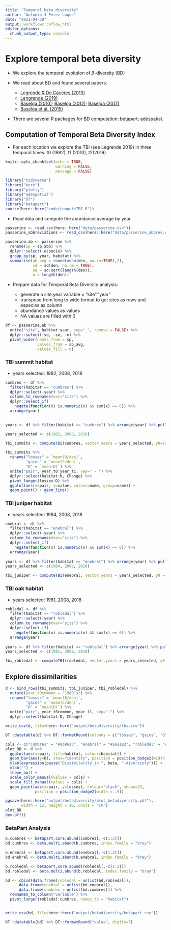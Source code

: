 ```yaml
---
title: "Temporal beta diversity"
author: "Antonio J Perez-Luque"
date: "2021-04-30"
output: workflowr::wflow_html
editor_options:
  chunk_output_type: console
---
```


# Explore temporal beta diversity  

- We explore the temporal evolution of $\beta$-diversity (BD)

- We read about BD and found several papers: 

  - [Legrende & De Cáceres (2013)](https://doi.org/10.1111/ele.12141)
  - [Lengrende (2019)](https://doi.org/10.1002/ece3.4984)
  - [Baselga (2010)](https://doi.org/10.1111/j.1466-8238.2009.00490.x); [Baselga (2012)](https://doi.org/10.1111/j.1466-8238.2011.00756.x); [Baselga (2017)](https://doi.org/10.1111/2041-210X.12693) 
  - [Baselga et al. (2015)](https://doi.org/10.1371/journal.pone.0127913)

- There are several R packages for BD computation: betapart; adespatial. 

## Computation of Temporal Beta Diversity Index 

- For each location we explore the TBI (see Legrende 2019) in three temporal times: t0 (1982), t1 (2010), t2(2019)


```r
knitr::opts_chunk$set(echo = TRUE, 
                      warning = FALSE, 
                      message = FALSE)
```

```r
library("tidyverse")
library("here")
library("plotly")
library("adespatial")
library("DT")
library("betapart")
source(here::here("code/computeTBI.R"))
```

- Read data and compute the abundance average by year

```r
passerine <- read_csv(here::here("data/passerine.csv")) 
passerine_abbreviations <- read_csv(here::here("data/passerine_abbrev.csv")) 

passerine.ab <- passerine %>% 
  rename(sp = sp.abb) %>% 
  dplyr::select(-especie) %>% 
  group_by(sp, year, habitat) %>% 
  summarise(ab_avg = round(mean(den, na.rm=TRUE),2), 
            sd = sd(den, na.rm = TRUE), 
            se = sd/sqrt(length(den)), 
            n = length(den)) 
```

- Prepare data for Temporal Beta Diversity analysis:

  - generate a site.year variable = "site"."year"
  - transpose from long to wide format to get sites as rows and especies as column
  - abundance values as values
  - NA values are filled with 0

```r
df <- passerine.ab %>% 
  unite("site", habitat:year, sep="_", remove = FALSE) %>% 
  dplyr::select(-sd, -se, -n) %>% 
  pivot_wider(names_from = sp, 
              values_from = ab_avg, 
              values_fill = 0)
```

### TBI summit habitat 

- years selected: 1982, 2008, 2018

```r
cumbres <- df %>% 
  filter(habitat == "cumbres") %>% 
  dplyr::select(-year) %>% 
  column_to_rownames(var="site") %>% 
  dplyr::select_if(
    negate(function(x) is.numeric(x) && sum(x) == 0)) %>% 
  arrange(year)
  

years <- df %>% filter(habitat == "cumbres") %>% arrange(year) %>% pull(year) 

years_selected <- c(1982, 2008, 2018)

tbi_summits <- computeTBI(cumbres, vector.years = years_selected, y0=1982)
```


```r
tbi_summits %>% 
  rename("losses" = `mean(B/den)`,
         "gains" = `mean(C/den)`,
         "D" = `mean(D)`) %>% 
  unite("pair", year_t0:year_t1, sep=" - ") %>% 
  dplyr::select(habitat:D, Change) %>% 
  pivot_longer(losses:D) %>% 
  ggplot(aes(x=pair, y=value, colour=name, group=name)) +
  geom_point() + geom_line()
```

### TBI juniper habitat 

- years selected: 1984, 2008, 2018

```r
enebral <- df %>% 
  filter(habitat == "enebral") %>% 
  dplyr::select(-year) %>% 
  column_to_rownames(var="site") %>% 
  dplyr::select_if(
    negate(function(x) is.numeric(x) && sum(x) == 0)) %>% 
  arrange(year)
  
years <- df %>% filter(habitat == "enebral") %>% arrange(year) %>% pull(year) 
years_selected <- c(1984, 2008, 2018)

tbi_juniper <- computeTBI(enebral, vector.years = years_selected, y0 = 1984)
```


### TBI oak habitat 

- years selected: 1981, 2008, 2018 

```r
robledal <- df %>% 
  filter(habitat == "robledal") %>% 
  dplyr::select(-year) %>% 
  column_to_rownames(var="site") %>% 
  dplyr::select_if(
    negate(function(x) is.numeric(x) && sum(x) == 0)) %>% 
  arrange(year)
  
years <- df %>% filter(habitat == "robledal") %>% arrange(year) %>% pull(year) 
years_selected <- c(1981, 2008, 2018)

tbi_robledal <- computeTBI(robledal, vector.years = years_selected, y0 = 1981)
```

## Explore dissimilarities 

```r
d <- bind_rows(tbi_summits, tbi_juniper, tbi_robledal) %>% 
  mutate(year_t0common = "1980's") %>% 
  rename("losses" = `mean(B/den)`,
         "gains" = `mean(C/den)`,
         "D" = `mean(D)`) %>% 
  unite("pair", year_t0common, year_t1, sep="-") %>% 
  dplyr::select(habitat:D, Change) 

write_csv(d, file=here::here("output/betadiversity/tbi.csv"))

DT::datatable(d) %>% DT::formatRound(columns = c("losses", "gains", "D"), digits=3)

```

```r
cols <- c("cumbres" = "#8d96a3", "enebral" = "#66a182", "robledal" = "#edae49")
plot_BD <- d %>% 
  ggplot(aes(x=pair, fill=habitat, colour=habitat)) +
  geom_bar(aes(y=D), stat="identity", position = position_dodge2(width = .9)) + 
  ylab(expression(paste("Dissimilarity in ", beta, "-diversisty"))) +
  xlab("") + 
  theme_bw() +
  scale_color_manual(values = cols) + 
  scale_fill_manual(values = cols) + 
  geom_point(aes(x=pair, y=losses), colour="black", shape=25, 
             position = position_dodge2(width = .9)) 

ggsave(here::here("output/betadiversity/plot_betadiversity.pdf"),
       width = 12, height = 10, units = "cm")
plot_BD
dev.off()
```


### BetaPart Analysis 

```r
b.cumbres <- betapart.core.abund(cumbres[,-c(1:2)])
bd.cumbres <- beta.multi.abund(b.cumbres, index.family = "bray")

b.enebral <- betapart.core.abund(enebral[,-c(1:2)])
bd.enebral <- beta.multi.abund(b.enebral, index.family = "bray")

b.robledal <- betapart.core.abund(robledal[,-c(1:2)])
bd.robledal <- beta.multi.abund(b.robledal, index.family = "bray")

bd <- cbind(data.frame(robledal = unlist(bd.robledal)),
      data.frame(enebral = unlist(bd.enebral)),
      data.frame(cumbres = unlist(bd.cumbres))) %>% 
  rownames_to_column("variable") %>% 
  pivot_longer(robledal:cumbres, names_to = "habitat") 


write.csv(bd, file=here::here("output/betadiversity/betapart.csv"))

DT::datatable(bd) %>% DT::formatRound("value", digits=3)
```

